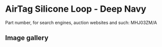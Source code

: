 
# AirTag Silicone Loop - Deep Navy

Part number, for search engines, auction websites and such: MHJ03ZM/A

## Image gallery

<div style={{ width: "768px" }}>
  <GalleryComponent
    images={[
      {
        original: "/everysource/MHJ03.webp",
        thumbnail: "/everypreview/MHJ03.webp",
      }
    ]}
  />
</div>